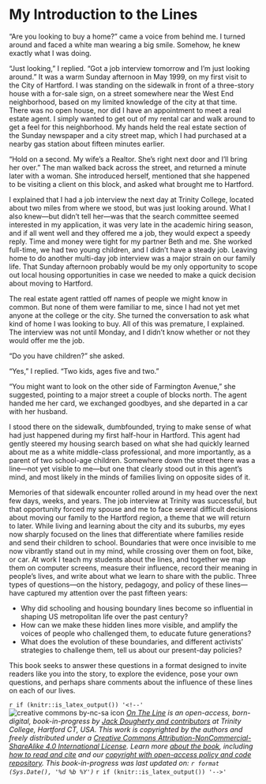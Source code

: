# My Introduction to the Lines {- #introduction}

"Are you looking to buy a home?" came a voice from behind me. I turned around and faced a white man wearing a big smile. Somehow, he knew exactly what I was doing.

"Just looking," I replied. "Got a job interview tomorrow and I'm just looking around." It was a warm Sunday afternoon in May 1999, on my first visit to the City of Hartford. I was standing on the sidewalk in front of a three-story house with a for-sale sign, on a street somewhere near the West End neighborhood, based on my limited knowledge of the city at that time. There was no open house, nor did I have an appointment to meet a real estate agent. I simply wanted to get out of my rental car and walk around to get a feel for this neighborhood. My hands held the real estate section of the Sunday newspaper and a city street map, which I had purchased at a nearby gas station about fifteen minutes earlier.

"Hold on a second. My wife's a Realtor. She's right next door and I'll bring her over." The man walked back across the street, and returned a minute later with a woman. She introduced herself, mentioned that she happened to be visiting a client on this block, and asked what brought me to Hartford.

I explained that I had a job interview the next day at Trinity College, located about two miles from where we stood, but was just looking around. What I also knew---but didn't tell her---was that the search committee seemed interested in my application, it was very late in the academic hiring season, and if all went well and they offered me a job, they would expect a speedy reply. Time and money were tight for my partner Beth and me. She worked full-time, we had two young children, and I didn't have a steady job. Leaving home to do another multi-day job interview was a major strain on our family life. That Sunday afternoon probably would be my only opportunity to scope out local housing opportunities in case we needed to make a quick decision about moving to Hartford.

The real estate agent rattled off names of people we might know in common. But none of them were familiar to me, since I had not yet met anyone at the college or the city. She turned the conversation to ask what kind of home I was looking to buy. All of this was premature, I explained. The interview was not until Monday, and I didn't know whether or not they would offer me the job.

"Do you have children?" she asked.

"Yes," I replied. "Two kids, ages five and two."

"You might want to look on the other side of Farmington Avenue," she suggested, pointing to a major street a couple of blocks north. The agent handed me her card, we exchanged goodbyes, and she departed in a car with her husband.

I stood there on the sidewalk, dumbfounded, trying to make sense of what had just happened during my first half-hour in Hartford. This agent had gently steered my housing search based on what she had quickly learned about me as a white middle-class professional, and more importantly, as a parent of two school-age children. Somewhere down the street there was a line---not yet visible to me---but one that clearly stood out in this agent's mind, and most likely in the minds of families living on opposite sides of it.

Memories of that sidewalk encounter rolled around in my head over the next few days, weeks, and years. The job interview at Trinity was successful, but that opportunity forced my spouse and me to face several difficult decisions about moving our family to the Hartford region, a theme that we will return to later. While living and learning about the city and its suburbs, my eyes now sharply focused on the lines that differentiate where families reside and send their children to school. Boundaries that were once invisible to me now vibrantly stand out in my mind, while crossing over them on foot, bike, or car. At work I teach my students about the lines, and together we map them on computer screens, measure their influence, record their meaning in people's lives, and write about what we learn to share with the public. Three types of questions---on the history, pedagogy, and policy of these lines---have captured my attention over the past fifteen years:

-	Why did schooling and housing boundary lines become so influential in shaping US metropolitan life over the past century?
-	How can we make these hidden lines more visible, and amplify the voices of people who challenged them, to educate future generations?
-	What does the evolution of these boundaries, and different activists' strategies to challenge them, tell us about our present-day policies?

<!-- TODO: if web book has no commenting feature, then rewrite this sentence -->
This book seeks to answer these questions in a format designed to invite readers like you into the story, to explore the evidence, pose your own questions, and perhaps share comments about the influence of these lines on each of our lives.

`r if (knitr::is_latex_output()) '<!--'`
![creative commons by-nc-sa icon](images/cc-by-nc-sa-88x31.png) *[On The Line](http://ontheline.trincoll.edu) is an open-access, born-digital, book-in-progress by [Jack Dougherty and contributors](authors.html) at Trinity College, Hartford CT, USA. This work is copyrighted by the authors and freely distributed under a [Creative Commons Attribution-NonCommercial-ShareAlike 4.0 International License](http://creativecommons.org/licenses/by-nc-sa/4.0/). Learn more [about the book](about-the-book.html), including [how to read and cite](how-to-read-and-cite.html) and our [copyright with open-access policy and code repository](copyright-with-open-access.html). This book-in-progress was last updated on: `r format (Sys.Date(), '%d %b %Y')`*
`r if (knitr::is_latex_output()) '-->'`
